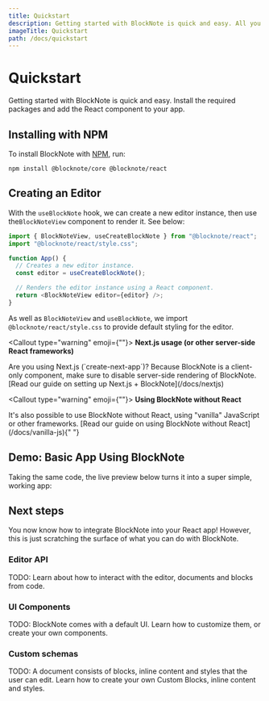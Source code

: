 ```yaml
---
title: Quickstart
description: Getting started with BlockNote is quick and easy. All you need to do is install the package and add the React component to your app!
imageTitle: Quickstart
path: /docs/quickstart
---
```



# Quickstart

Getting started with BlockNote is quick and easy. Install the required packages and add the React component to your app.

## Installing with NPM

To install BlockNote with [NPM](https://docs.npmjs.com/downloading-and-installing-node-js-and-npm), run:

```console
npm install @blocknote/core @blocknote/react
```

## Creating an Editor

With the `useBlockNote` hook, we can create a new editor instance, then use the`BlockNoteView` component to render it. See below:

```typescript jsx
import { BlockNoteView, useCreateBlockNote } from "@blocknote/react";
import "@blocknote/react/style.css";

function App() {
  // Creates a new editor instance.
  const editor = useCreateBlockNote();

  // Renders the editor instance using a React component.
  return <BlockNoteView editor={editor} />;
}
```

As well as `BlockNoteView` and `useBlockNote`, we import `@blocknote/react/style.css` to provide default styling for the editor.

<Callout type="warning" emoji={""}>
  <strong>Next.js usage (or other server-side React frameworks)</strong>
  <p>
    Are you using Next.js (`create-next-app`)? Because BlockNote is a
    client-only component, make sure to disable server-side rendering of
    BlockNote. [Read our guide on setting up Next.js + BlockNote](/docs/nextjs)
  </p>
</Callout>

<Callout type="warning" emoji={""}>
  <strong>Using BlockNote without React</strong>
  <p>
    It's also possible to use BlockNote without React, using "vanilla"
    JavaScript or other frameworks. [Read our guide on using BlockNote without
    React](/docs/vanilla-js){" "}
  </p>
</Callout>

## Demo: Basic App Using BlockNote

Taking the same code, the live preview below turns it into a super simple, working app:

<Example name="basic/minimal" />

## Next steps

You now know how to integrate BlockNote into your React app! However, this is just scratching the surface of what you can do with BlockNote.

### Editor API

TODO: Learn about how to interact with the editor, documents and blocks from code.

### UI Components

TODO: BlockNote comes with a default UI. Learn how to customize them, or create your own components.

### Custom schemas

TODO: A document consists of blocks, inline content and styles that the user can edit. Learn how to create your own Custom Blocks, inline content and styles.
